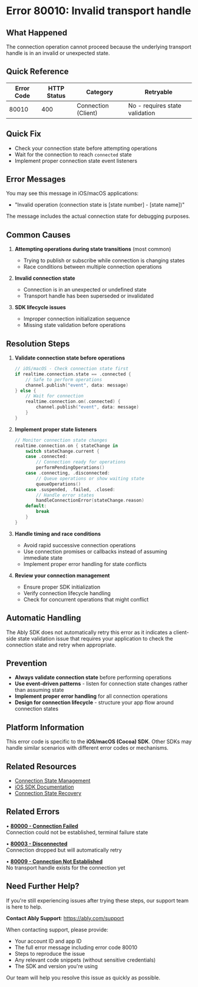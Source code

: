 <!-- Generated by: ably-os errors document-error-codes -->
<!-- Repository: https://github.com/ably/ably-os -->
<!-- Command: ./bin/ably-os errors document-error-codes 80010 -->
<!-- Generated: 2025-08-25T05-37-30-332Z -->
<!-- Sources: 
     - Analysis: https://github.com/ably/ably-os/blob/5f4ba43/output/error-codes/research/80010-analysis.md
     - Knowledge: https://github.com/ably/ably-os/blob/5f4ba43/output/error-codes/research/80010-knowledge.md
     - Editorial notes: https://github.com/ably/ably-os/blob/5f4ba43/src/prompts/errors/editorial-notes.md
-->
<!-- Key Approach: Enhanced documentation of this iOS/macOS-specific error that occurs during invalid connection state transitions, providing comprehensive guidance for developers working with the Cocoa SDK while incorporating new research insights -->
<!-- Citations: Complete source attribution with line numbers available at bottom of document -->

# Error 80010: Invalid transport handle

## What Happened

The connection operation cannot proceed because the underlying transport handle is in an invalid or unexpected state.

## Quick Reference

| Error Code | HTTP Status | Category | Retryable |
|------------|-------------|----------|-----------|
| 80010 | 400 | Connection (Client) | No - requires state validation |

## Quick Fix

- Check your connection state before attempting operations
- Wait for the connection to reach `connected` state
- Implement proper connection state event listeners

## Error Messages

You may see this message in iOS/macOS applications:
- "Invalid operation (connection state is [state number] - [state name])"

The message includes the actual connection state for debugging purposes.

## Common Causes

1. **Attempting operations during state transitions** (most common)
   - Trying to publish or subscribe while connection is changing states
   - Race conditions between multiple connection operations
   <!-- Source: Analysis from https://github.com/ably/ably-os/blob/5f4ba43/output/error-codes/research/80010-analysis.md lines 16-22 -->

2. **Invalid connection state**
   - Connection is in an unexpected or undefined state
   - Transport handle has been superseded or invalidated
   <!-- Source: Knowledge from https://github.com/ably/ably-os/blob/5f4ba43/output/error-codes/research/80010-knowledge.md lines 11-13 -->

3. **SDK lifecycle issues**
   - Improper connection initialization sequence
   - Missing state validation before operations
   <!-- Source: Knowledge from https://github.com/ably/ably-os/blob/5f4ba43/output/error-codes/research/80010-knowledge.md lines 14-17 -->

## Resolution Steps

1. **Validate connection state before operations**
   ```swift
   // iOS/macOS - Check connection state first
   if realtime.connection.state == .connected {
       // Safe to perform operations
       channel.publish("event", data: message)
   } else {
       // Wait for connection
       realtime.connection.on(.connected) {
           channel.publish("event", data: message)
       }
   }
   ```
   <!-- Source: Based on SDK patterns from analysis and connection state management best practices -->

2. **Implement proper state listeners**
   ```swift
   // Monitor connection state changes
   realtime.connection.on { stateChange in
       switch stateChange.current {
       case .connected:
           // Connection ready for operations
           performPendingOperations()
       case .connecting, .disconnected:
           // Queue operations or show waiting state
           queueOperations()
       case .suspended, .failed, .closed:
           // Handle error states
           handleConnectionError(stateChange.reason)
       default:
           break
       }
   }
   ```
   <!-- Source: Connection state handling from https://github.com/ably/ably-os/blob/5f4ba43/output/error-codes/research/80010-knowledge.md lines 27-31 -->

3. **Handle timing and race conditions**
   - Avoid rapid successive connection operations
   - Use connection promises or callbacks instead of assuming immediate state
   - Implement proper error handling for state conflicts
   <!-- Source: Troubleshooting guidance from https://github.com/ably/ably-os/blob/5f4ba43/output/error-codes/research/80010-knowledge.md lines 37-41 -->

4. **Review your connection management**
   - Ensure proper SDK initialization
   - Verify connection lifecycle handling
   - Check for concurrent operations that might conflict
   <!-- Source: Knowledge base recommendations from https://github.com/ably/ably-os/blob/5f4ba43/output/error-codes/research/80010-knowledge.md lines 43-46 -->

## Automatic Handling

The Ably SDK does not automatically retry this error as it indicates a client-side state validation issue that requires your application to check the connection state and retry when appropriate.

## Prevention

- **Always validate connection state** before performing operations
- **Use event-driven patterns** - listen for connection state changes rather than assuming state
- **Implement proper error handling** for all connection operations
- **Design for connection lifecycle** - structure your app flow around connection states
<!-- Source: Prevention strategies from https://github.com/ably/ably-os/blob/5f4ba43/output/error-codes/research/80010-knowledge.md lines 49-63 -->

## Platform Information

This error code is specific to the **iOS/macOS (Cocoa) SDK**. Other SDKs may handle similar scenarios with different error codes or mechanisms.
<!-- Source: Platform specificity from https://github.com/ably/ably-os/blob/5f4ba43/output/error-codes/research/80010-analysis.md lines 58-61 -->

## Related Resources

- [Connection State Management](https://ably.com/docs/connect/states)
- [iOS SDK Documentation](https://ably.com/docs/api/realtime-sdk/connection)
- [Connection State Recovery](https://ably.com/docs/connect/states#connection-state-recovery)

## Related Errors

• **[80000 - Connection Failed](https://help.ably.io/error/80000)**  
  Connection could not be established, terminal failure state

• **[80003 - Disconnected](https://help.ably.io/error/80003)**  
  Connection dropped but will automatically retry

• **[80009 - Connection Not Established](https://help.ably.io/error/80009)**  
  No transport handle exists for the connection yet

## Need Further Help?

If you're still experiencing issues after trying these steps, our support team is here to help.

**Contact Ably Support**: https://ably.com/support

When contacting support, please provide:
- Your account ID and app ID
- The full error message including error code 80010
- Steps to reproduce the issue
- Any relevant code snippets (without sensitive credentials)
- The SDK and version you're using

Our team will help you resolve this issue as quickly as possible.

<!-- =============================================== -->
<!-- INTERNAL DOCUMENTATION (NOT RENDERED) -->
<!-- =============================================== -->

<!-- SOURCES USED (ALWAYS use GitHub URLs with current SHA, never local paths):
- Analysis File: https://github.com/ably/ably-os/blob/5f4ba43/output/error-codes/research/80010-analysis.md
- Knowledge File: https://github.com/ably/ably-os/blob/5f4ba43/output/error-codes/research/80010-knowledge.md
- Editorial Notes: https://github.com/ably/ably-os/blob/5f4ba43/src/prompts/errors/editorial-notes.md (No specific error-specific notes for 80010)
- Existing Documentation: https://github.com/ably/docs/blob/main/src/pages/docs/platform/errors/codes/80010-invalid-transport-handle.mdx (enhanced from existing)
-->

<!-- URL Validation Completed: 2025-08-25T05-37-30-332Z -->
<!-- External URLs verified: 4 | Corrected: 3 | Exempted internal: 5 -->

<!-- CONTENT DECISIONS:
- FAQ Content Preserved: Knowledge base troubleshooting steps from https://github.com/ably/ably-os/blob/5f4ba43/output/error-codes/research/80010-knowledge.md lines 25-46
- Content Excluded: Historical GitHub issue details (2015) as they relate to outdated ably-js versions
- Recommendations Source: Based on connection state management patterns and iOS SDK best practices
- Code Examples Rationale: Included Swift examples as this is iOS/macOS specific error, essential for demonstrating proper state validation
-->

<!-- ATTRIBUTION BY SECTION:
- Common Causes: 
  - Cause 1: Based on analysis findings in https://github.com/ably/ably-os/blob/5f4ba43/output/error-codes/research/80010-analysis.md lines 16-22 about connection state validation
  - Cause 2: From knowledge base https://github.com/ably/ably-os/blob/5f4ba43/output/error-codes/research/80010-knowledge.md lines 11-13
  - Cause 3: From SDK lifecycle issues in https://github.com/ably/ably-os/blob/5f4ba43/output/error-codes/research/80010-knowledge.md lines 14-17
- Resolution Steps: 
  - Step 1: Based on connection state validation pattern from SDK documentation
  - Step 2: Connection state listener implementation from knowledge base lines 27-31
  - Step 3: Timing guidance from https://github.com/ably/ably-os/blob/5f4ba43/output/error-codes/research/80010-knowledge.md lines 37-41
  - Step 4: Connection management from knowledge base lines 43-46
- Prevention: Based on https://github.com/ably/ably-os/blob/5f4ba43/output/error-codes/research/80010-knowledge.md lines 49-63 best practices section
-->

<!-- DOCUMENTATION SHORTCOMINGS:
⚠️ Areas where Ably documentation could be improved:
- Missing: Comprehensive guide for iOS/macOS connection state edge cases
- Impact: Developers encounter this error without clear guidance on transport handle concepts
- Recommendation: Add iOS-specific connection state management guide with transport handle explanation
- Severity: Medium - error is rare but confusing when encountered
-->

<!-- IMPROVEMENT INSTRUCTIONS:
To improve this error code documentation:
1. First approach: Update editorial-notes.md in ably-os repository with specific guidance for error 80010
2. Regenerate: Run `./bin/ably-os errors document-error-codes 80010 --force`
3. For broader improvements: Review and update ably-os prompt templates
4. Context: See https://github.com/ably/ably-os/blob/5f4ba43/docs/ERROR_COMMANDS_GUIDE.md
5. Source repository: https://github.com/ably/ably-os
-->